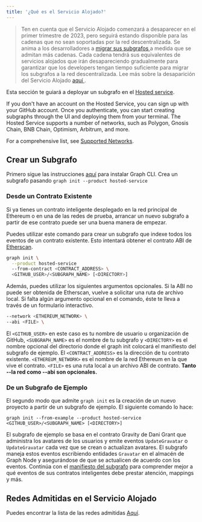 ```yaml
---
title: '¿Qué es el Servicio Alojado?'
---
```


> Ten en cuenta que el Servicio Alojado comenzará a desaparecer en el primer trimestre de 2023, pero seguirá estando disponible para las cadenas que no sean soportadas por la red descentralizada. Se anima a los desarrolladores a [ migrar sus subgrafos ](https://thegraph.com/blog/how-to-migrate-ethereum-subgraph) a medida que se admitan más cadenas. Cada cadena tendrá sus equivalentes de servicios alojados que irán desapareciendo gradualmente para garantizar que los developers tengan tiempo suficiente para migrar los subgrafos a la red descentralizada. Lee más sobre la desaparición del Servicio Alojado [ aquí ](https://thegraph.com/blog/sunsetting-hosted-service).

Esta sección te guiará a deployar un subgrafo en el [Hosted service](https://thegraph.com/hosted-service/).

If you don't have an account on the Hosted Service, you can sign up with your GitHub account. Once you authenticate, you can start creating subgraphs through the UI and deploying them from your terminal. The Hosted Service supports a number of networks, such as Polygon, Gnosis Chain, BNB Chain, Optimism, Arbitrum, and more.

For a comprehensive list, see [Supported Networks](/developing/supported-networks/#hosted-service).

## Crear un Subgrafo

Primero sigue las instrucciones [aquí](/developing/defining-a-subgraph) para instalar Graph CLI. Crea un subgrafo pasando `graph init --product hosted-service`

### Desde un Contrato Existente

Si ya tienes un contrato inteligente desplegado en la red principal de Ethereum o en una de las redes de prueba, arrancar un nuevo subgrafo a partir de ese contrato puede ser una buena manera de empezar.

Puedes utilizar este comando para crear un subgrafo que indexe todos los eventos de un contrato existente. Esto intentará obtener el contrato ABI de [Etherscan](https://etherscan.io/).

```sh
graph init \
  --product hosted-service
  --from-contract <CONTRACT_ADDRESS> \
  <GITHUB_USER>/<SUBGRAPH_NAME> [<DIRECTORY>]
```

Además, puedes utilizar los siguientes argumentos opcionales. Si la ABI no puede ser obtenida de Etherscan, vuelve a solicitar una ruta de archivo local. Si falta algún argumento opcional en el comando, éste te lleva a través de un formulario interactivo.

```sh
--network <ETHEREUM_NETWORK> \
--abi <FILE> \
```

El `<GITHUB_USER>` en este caso es tu nombre de usuario u organización de GitHub, `<SUBGRAPH_NAME>` es el nombre de tu subgrafo y `<DIRECTORY>` es el nombre opcional del directorio donde el graph init colocará el manifiesto del subgrafo de ejemplo. El `<CONTRACT_ADDRESS>` es la dirección de tu contrato existente. `<ETHEREUM_NETWORK>` es el nombre de la red Ethereum en la que vive el contrato. `<FILE>` es una ruta local a un archivo ABI de contrato. **Tanto --la red como --abi son opcionales.**

### De un Subgrafo de Ejemplo

El segundo modo que admite `graph init` es la creación de un nuevo proyecto a partir de un subgrafo de ejemplo. El siguiente comando lo hace:

```
graph init --from-example --product hosted-service <GITHUB_USER>/<SUBGRAPH_NAME> [<DIRECTORY>]
```

El subgrafo de ejemplo se basa en el contrato Gravity de Dani Grant que administra los avatares de los usuarios y emite eventos `UpdateGravatar` o `UpdateGravatar` cada vez que se crean o actualizan avatares. El subgrafo maneja estos eventos escribiendo entidades `Gravatar` en el almacén de Graph Node y asegurándose de que se actualicen de acuerdo con los eventos. Continúa con el [manifiesto del subgrafo](/developing/creating-a-subgraph#the-subgraph-manifest) para comprender mejor a qué eventos de sus contratos inteligentes debe prestar atención, mappings y más.

## Redes Admitidas en el Servicio Alojado

Puedes encontrar la lista de las redes admitidas [Aquí](/developing/supported-networks).
